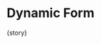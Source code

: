 
<Meta
  title="FluentForm/Advanced"
  component={meta.component}
  decorators={meta.decorators}
  argTypes={meta.argTypes}
  parameters={meta.parameters} />

# Dynamic Form

<Canvas withToolbar mdxSource={source}>
  <Story name="Dynamic Form">{story}</Story>
</Canvas>

<ArgsTable of={FluentFormComponent} />
